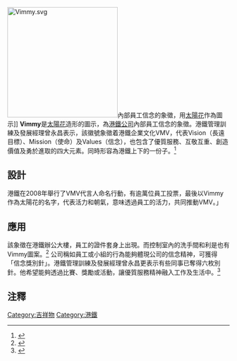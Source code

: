 {{Advert|time=2021-02-17T14:49:24+00:00}}
[[File:Vimmy.svg|250px]]內部員工信念的象徵，用[[太陽花|太陽花]]作為圖示]]
'''Vimmy'''是[[向日葵|太陽花]]造形的圖示，為[[港鐵公司|港鐵公司]]內部員工信念的象徵。港鐵管理訓練及發展經理曾永昌表示，該徽號象徵着港鐵企業文化VMV，代表Vision（長遠目標）、Mission（使命）及Values（信念），也包含了優質服務、互敬互重、創造價值及勇於進取的四大元素。同時形容為港鐵上下的一份子。<ref>{{cite news |title=企管達人——每位員工都有發言權 一朵太陽花 添港鐵活力 |url=https://hd.stheadline.com/news/columns/78/20100331/105857/%E5%B0%88%E6%AC%84-%E4%BC%81%E7%AE%A1%E9%81%94%E4%BA%BA-%E6%AF%8F%E4%BD%8D%E5%93%A1%E5%B7%A5%E9%83%BD%E6%9C%89%E7%99%BC%E8%A8%80%E6%AC%8A-%E4%B8%80%E6%9C%B5%E5%A4%AA%E9%99%BD%E8%8A%B1-%E6%B7%BB%E6%B8%AF%E9%90%B5%E6%B4%BB%E5%8A%9B |accessdate=2021-02-11 |work=頭條日報 |date=2010-03-31}}</ref>

==設計==
港鐵在2008年舉行了VMV代言人命名行動，有逾萬位員工投票，最後以Vimmy作為太陽花的名字，代表活力和朝氣，意味透過員工的活力，共同推動VMV。」

==應用==
該象徵在港鐵辦公大樓，員工的證件套身上出現。而控制室內的洗手間和利是也有Vimmy圖案。<ref>{{cite news |title=港鐵開工利是 |url=https://www.vjmedia.com.hk/articles/2013/02/16/31504/%E6%B8%AF%E9%90%B5%E9%96%8B%E5%B7%A5%E5%88%A9%E6%98%AF |accessdate=2021-02-11 |work=MTR Service Update page |date=2013-02-16 |archive-date=2021-07-07 |archive-url=https://web.archive.org/web/20210707025734/https://www.vjmedia.com.hk/articles/2013/02/16/31504/%E6%B8%AF%E9%90%B5%E9%96%8B%E5%B7%A5%E5%88%A9%E6%98%AF }}</ref>
公司稱如員工或小組的行為能夠體現公司的信念精神，可獲得「信念獎別針」。港鐵管理訓練及發展經理曾永昌更表示有些同事已奪得六枚別針。他希望能夠透過比賽、獎勵或活動，讓優質服務精神融入工作及生活中。<ref>{{cite news |title=傳遞企業文化港鐵大贏家國際競爭屢奪殊榮 |url=https://www.eduplus.hk/search/article_detail.jsp?article_id=4921&article_catid=132 |accessdate=2021-02-11 |work=MTR Service Update page |date=2010-04-10}}</ref>

== 注釋 ==
<div class="references-small">
<references />
</div>

[[Category:吉祥物|Category:吉祥物]]
[[Category:港鐵|Category:港鐵]]